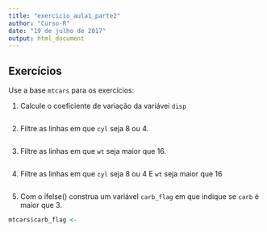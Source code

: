 ```yaml
---
title: "exercicio_aula1_parte2"
author: "Curso-R"
date: "19 de julho de 2017"
output: html_document
---
```



<!------------------------------------------------------------------>
## Exercícios

Use a base `mtcars` para os exercícios:

1) Calcule o coeficiente de variação da variávei `disp`
```r

```


2) Filtre as linhas em que `cyl` seja 8 ou 4.
```r

```


3) Filtre as linhas em que `wt` seja maior que 16.
```r

```


4) Filtre as linhas em que `cyl` seja 8 ou 4 E  `wt` seja maior que 16
```r

```


5) Com o ifelse() construa um variável `carb_flag` em que indique se `carb` é maior que 3.
```r
mtcars$carb_flag <- 
```
